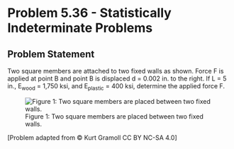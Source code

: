 # Problem 5.36 - Statistically Indeterminate Problems {.unnumbered}

## Problem Statement
Two square members are attached to two fixed walls as shown. Force F is applied at point B and point B is displaced d =  0.002 in. to the right. If L = 5 in., E<sub>wood</sub> = 1,750 ksi, and E<sub>plastic</sub> = 400 ksi, determine the applied force F.


![Figure 1: Two square members are placed between two fixed walls.](images/246.png){fig-alt="Two square members are placed between two fixed walls. The wood piece is on the left and the plastic piece is on the right. Point B is at the intersection of the wood and plastic members. The members are each length L."}

\[Problem adapted from © Kurt Gramoll CC BY NC-SA 4.0\]